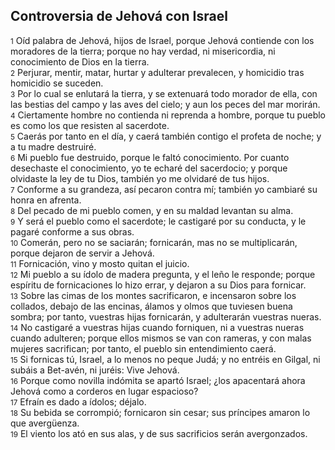 == Controversia de Jehová con Israel ==

{{anchor|1}} <small>1</small> Oíd palabra de Jehová, hijos de Israel, porque Jehová contiende con los moradores de la tierra; porque no hay verdad, ni misericordia, ni conocimiento de Dios en la tierra.<br>
{{anchor|2}} <small>2</small> Perjurar, mentir, matar, hurtar y adulterar prevalecen, y homicidio tras homicidio se suceden.<br>
{{anchor|3}} <small>3</small> Por lo cual se enlutará la tierra, y se extenuará todo morador de ella, con las bestias del campo y las aves del cielo; y aun los peces del mar morirán.<br>
{{anchor|4}} <small>4</small> Ciertamente hombre no contienda ni reprenda a hombre, porque tu pueblo es como los que resisten al sacerdote.<br>
{{anchor|5}} <small>5</small> Caerás por tanto en el día, y caerá también contigo el profeta de noche; y a tu madre destruiré.<br>
{{anchor|6}} <small>6</small> Mi pueblo fue destruido, porque le faltó conocimiento. Por cuanto desechaste el conocimiento, yo te echaré del sacerdocio; y porque olvidaste la ley de tu Dios, también yo me olvidaré de tus hijos.<br>
{{anchor|7}} <small>7</small> Conforme a su grandeza, así pecaron contra mí; también yo cambiaré su honra en afrenta.<br>
{{anchor|8}} <small>8</small> Del pecado de mi pueblo comen, y en su maldad levantan su alma.<br>
{{anchor|9}} <small>9</small> Y será el pueblo como el sacerdote; le castigaré por su conducta, y le pagaré conforme a sus obras.<br>
{{anchor|10}} <small>10</small> Comerán, pero no se saciarán; fornicarán, mas no se multiplicarán, porque dejaron de servir a Jehová.<br>
{{anchor|11}} <small>11</small> Fornicación, vino y mosto quitan el juicio.<br>
{{anchor|12}} <small>12</small> Mi pueblo a su ídolo de madera pregunta, y el leño le responde; porque espíritu de fornicaciones lo hizo errar, y dejaron a su Dios para fornicar.<br>
{{anchor|13}} <small>13</small> Sobre las cimas de los montes sacrificaron, e incensaron sobre los collados, debajo de las encinas, álamos y olmos que tuviesen buena sombra; por tanto, vuestras hijas fornicarán, y adulterarán vuestras nueras.<br>
{{anchor|14}} <small>14</small> No castigaré a vuestras hijas cuando forniquen, ni a vuestras nueras cuando adulteren; porque ellos mismos se van con rameras, y con malas mujeres sacrifican; por tanto, el pueblo sin entendimiento caerá.<br>
{{anchor|15}} <small>15</small> Si fornicas tú, Israel, a lo menos no peque Judá; y no entréis en Gilgal, ni subáis a Bet-avén, ni juréis: Vive Jehová.<br>
{{anchor|16}} <small>16</small> Porque como novilla indómita se apartó Israel; ¿los apacentará ahora Jehová como a corderos en lugar espacioso?<br>
{{anchor|17}} <small>17</small> Efraín es dado a ídolos; déjalo.<br>
{{anchor|18}} <small>18</small> Su bebida se corrompió; fornicaron sin cesar; sus príncipes amaron lo que avergüenza.<br>
{{anchor|19}} <small>19</small> El viento los ató en sus alas, y de sus sacrificios serán avergonzados.<br>
